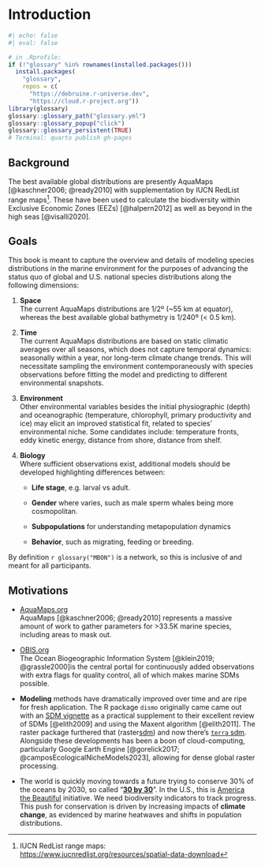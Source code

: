 # Introduction

```r
#| echo: false
#| eval: false

# in .Rprofile:
if (!"glossary" %in% rownames(installed.packages()))
  install.packages(
    "glossary",
    repos = c(
      "https://debruine.r-universe.dev",
      "https://cloud.r-project.org"))
library(glossary)
glossary::glossary_path("glossary.yml")
glossary::glossary_popup("click")
glossary::glossary_persistent(TRUE)
# Terminal: quarto publish gh-pages
```

## Background

The best available global distributions are presently AquaMaps [@kaschner2006; @ready2010] with supplementation by IUCN RedList range maps[^index-1]. These have been used to calculate the biodiversity within Exclusive Economic Zones (EEZs) [@halpern2012] as well as beyond in the high seas [@visalli2020].

[^index-1]: IUCN RedList range maps: <https://www.iucnredlist.org/resources/spatial-data-download>

## Goals

This book is meant to capture the overview and details of modeling species distributions in the marine environment for the purposes of advancing the status quo of global and U.S. national species distributions along the following dimensions:

1.  **Space**\
    The current AquaMaps distributions are ${1}/{2}$º (\~55 km at equator), whereas the best available global bathymetry is ${1}/{240}$º (\< 0.5 km).

2.  **Time**\
    The current AquaMaps distributions are based on static climatic averages over all seasons, which does not capture temporal dynamics: seasonally within a year, nor long-term climate change trends. This will necessitate sampling the environment contemporaneously with species observations before fitting the model and predicting to different environmental snapshots.

3.  **Environment**\
    Other environmental variables besides the initial physiographic (depth) and oceanographic (temperature, chlorophyll, primary productivity and ice) may elicit an improved statistical fit, related to species' environmental niche. Some candidates include: temperature fronts, eddy kinetic energy, distance from shore, distance from shelf.

4.  **Biology**\
    Where sufficient observations exist, additional models should be developed highlighting differences between:

    -   **Life stage**, e.g. larval vs adult.

    -   **Gender** where varies, such as male sperm whales being more cosmopolitan.

    -   **Subpopulations** for understanding metapopulation dynamics

    -   **Behavior**, such as migrating, feeding or breeding.

By definition `r glossary("MBON")` is a network, so this is inclusive of and meant for all participants.

## Motivations

-   [AquaMaps.org](https://aquamaps.org/)\
    AquaMaps [@kaschner2006; @ready2010] represents a massive amount of work to gather parameters for \>33.5K marine species, including areas to mask out.

-   [OBIS.org](OBIS.org)\
    The Ocean Biogeographic Information System [@klein2019; @grassle2000]is the central portal for continuously added observations with extra flags for quality control, all of which makes marine SDMs possible.

-   **Modeling** methods have dramatically improved over time and are ripe for fresh application. The R package `dismo` originally came came out with an [SDM vignette](https://cran.r-project.org/web/packages/dismo/vignettes/sdm.pdf) as a practical supplement to their excellent review of SDMs [@elith2009] and using the Maxent algorithm [@elith2011]. The raster package furthered that (raster[ sdm](https://rspatial.org/raster/sdm/)) and now there's [`terra` sdm](https://rspatial.org/sdm/). Alongside these developments has been a boon of cloud-computing, particularly Google Earth Engine [@gorelick2017; @camposEcologicalNicheModels2023], allowing for dense global raster processing.

-   The world is quickly moving towards a future trying to conserve 30% of the oceans by 2030, so called "[**30 by 30**](https://en.wikipedia.org/wiki/30_by_30)". In the U.S., this is [America the Beautiful](https://www.noaa.gov/america-the-beautiful) initiative. We need biodiversity indicators to track progress. This push for conservation is driven by increasing impacts of **climate change**, as evidenced by marine heatwaves and shifts in population distributions.
